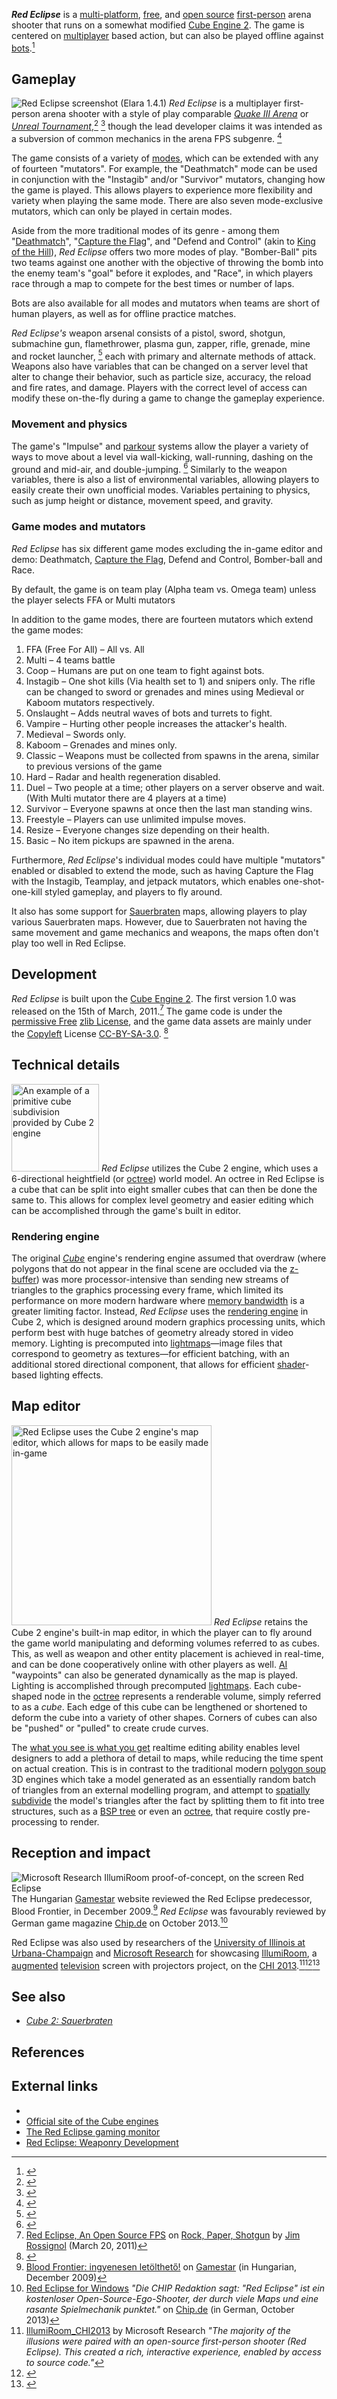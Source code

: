 {{Infobox video game
| title     = Red Eclipse
| image     = Red Eclipse.png
| caption   = The Red Eclipse logo
| developer = Quinton Reeves, Lee Salzman
| engine    = [[Cube 2: Sauerbraten|Cube Engine 2]]
| released = '''Version 1.0''': <br/> {{date|2011-03-26}} <br/> '''Version 1.5.3 (''Stable'')''': <br/> {{date|2015-07-17}}
| genre     = [[First-person shooter]], [[Third-person shooter]]
| modes     = [[Multiplayer]], [[Single-player]]
| platforms = [[Cross-Platform]]
}}

'''''Red Eclipse''''' is a [[Cross-platform|multi-platform]], [[Free software|free]], and [[open source]] [[first-person shooter|first-person]] arena shooter that runs on a somewhat modified [[Cube 2: Sauerbraten|Cube Engine 2]]. The game is centered on [[multiplayer]] based action, but can also be played offline against [[Computer game bot|bots]].<ref>{{cite web |url=http://www.pcgamer.com/2011/03/31/marchs-best-free-pc-games/ |title=March's best free PC games |author=Lewis Denby |date=March 31, 2011 |work=pcgamer.com |publisher =PC Gamer |accessdate=Nov 28, 2011}}</ref>

== Gameplay ==
[[File:Red Eclipse screenshot (Elara 1.4.1).png|thumb|Red Eclipse screenshot (Elara 1.4.1)]]
''Red Eclipse'' is a multiplayer first-person arena shooter with a style of play comparable ''[[Quake III Arena]]'' or ''[[Unreal Tournament]]'',<ref>{{cite web |url=http://www.joystiq.com/2011/03/18/free-open-source-fps-red-eclipse-hits-version-1-0/ |title=Free, open source FPS 'Red Eclipse' hits version 1.0 |author=Mike Schramm |date=March 18, 2011 |work=joystiq.com |publisher=Joystiq |accessdate=April 17, 2011}}</ref>
<ref>{{cite web |url=http://www.geeky-gadgets.com/red-eclipse-version-1-0-open-source-fps-game-released-18-03-2011/ |title=Red Eclipse Version 1.0 Open Source FPS Game Released (video) |author=Julian Horsey |date=March 18, 2011 |work=geeky-gadgets.com |publisher=Geeky Gadgets |accessdate=April 17, 2011}}</ref> though the lead developer claims it was intended as a subversion of common mechanics in the arena FPS subgenre. <ref>{{cite web |url=http://forum.freegamedev.net/viewtopic.php?f=72&t=1955&p=19659#p19659|title=Re: Xonotic vs Red Eclipse|last1=Reeves|first1=Quinton|date=2011-09-09|website=FreeGameDev Forum|accessdate=2014-03-23}}</ref>

The game consists of a variety of [[Game mode#Game modes|modes]], which can be extended with any of fourteen "mutators". For example, the "Deathmatch" mode can be used in conjunction with the "Instagib" and/or "Survivor" mutators, changing how the game is played. This allows players to experience more flexibility and variety when playing the same mode. There are also seven mode-exclusive mutators, which can only be played in certain modes.

Aside from the more traditional modes of its genre - among them "[[Deathmatch (gaming)|Deathmatch]]", "[[Capture the flag|Capture the Flag]]", and "Defend and Control" (akin to [[King of the Hill (game)|King of the Hill]]), ''Red Eclipse'' offers two more modes of play. "Bomber-Ball" pits two teams against one another with the objective of throwing the bomb into the enemy team's "goal" before it explodes, and "Race", in which players race through a map to compete for the best times or number of laps.

Bots are also available for all modes and mutators when teams are short of human players, as well as for offline practice matches.

''Red Eclipse's'' weapon arsenal consists of a pistol, sword, shotgun, submachine gun, flamethrower, plasma gun, zapper, rifle, grenade, mine and rocket launcher, <ref>{{cite web |url=http://redeclipse.net/wiki/Weapons |title=Weapons - Red Eclipse Wiki |accessdate=July 3, 2015}}</ref> each with primary and alternate methods of attack. Weapons also have variables that can be changed on a server level that alter to change their behavior, such as particle size, accuracy, the reload and fire rates, and damage. Players with the correct level of access can modify these on-the-fly during a game to change the gameplay experience.

=== Movement and physics ===
The game's "Impulse" and [[parkour]] systems allow the player a variety of ways to move about a level via wall-kicking, wall-running, dashing on the ground and mid-air, and double-jumping. <ref>{{cite web |url=http://www.indiegamereviewer.com/red-eclipse-an-open-source-fast-paced-classic-shooter/ |title=Red Eclipse - An open source fast-paced classic shooter |author=Michael Brune |date=January 24, 2012 |work=indiegamereviewer.com |publisher=Indie Game Reviewer |accessdate=January 26, 2012}}</ref> Similarly to the weapon variables, there is also a list of environmental variables, allowing players to easily create their own unofficial modes. Variables pertaining to physics, such as jump height or distance, movement speed, and gravity.

=== Game modes and mutators ===
''Red Eclipse'' has six different game modes excluding the in-game editor and demo: Deathmatch, [[Capture the Flag]], Defend and Control, Bomber-ball and Race.

By default, the game is on team play (Alpha team vs. Omega team) unless the player selects FFA or Multi mutators

In addition to the game modes, there are fourteen mutators which extend the game modes:
# FFA (Free For All) –  All vs. All
# Multi – 4 teams battle
# Coop – Humans are put on one team to fight against bots.
# Instagib – One shot kills (Via health set to 1) and snipers only. The rifle can be changed to sword or grenades and mines using Medieval or Kaboom mutators respectively.
# Onslaught – Adds neutral waves of bots and turrets to fight.
# Vampire – Hurting other people increases the attacker's health.
# Medieval – Swords only.
# Kaboom – Grenades and mines only.
# Classic – Weapons must be collected from spawns in the arena, similar to previous versions of the game
# Hard – Radar and health regeneration disabled.
# Duel – Two people at a time; other players on a server observe and wait. (With Multi mutator there are 4 players at a time)
# Survivor – Everyone spawns at once then the last man standing wins.
# Freestyle – Players can use unlimited impulse moves.
# Resize – Everyone changes size depending on their health.
# Basic – No item pickups are spawned in the arena.

Furthermore, ''Red Eclipse'''s individual modes could have multiple "mutators" enabled or disabled to extend the mode, such as having Capture the Flag with the Instagib, Teamplay, and jetpack mutators, which enables one-shot-one-kill styled gameplay, and players to fly around.

It also has some support for [[Cube 2: Sauerbraten|Sauerbraten]] maps, allowing players to play various Sauerbraten maps. However, due to Sauerbraten not having the same movement and game mechanics and weapons, the maps often don't play too well in Red Eclipse.

==Development==
''Red Eclipse'' is built upon the  [[Cube 2: Sauerbraten|Cube Engine 2]]. The first version 1.0 was released on the 15th of March, 2011.<ref>[https://www.rockpapershotgun.com/2011/03/20/red-eclipse-an-open-source-fps/ Red Eclipse, An Open Source FPS] on [[Rock, Paper, Shotgun]] by [[Jim Rossignol]] (March 20, 2011)</ref> The game code is under the [[Permissive free software license|permissive Free]] [[zlib License]], and the game data assets are mainly under the [[Copyleft]] License [[Creative Commons licenses|CC-BY-SA-3.0]]. <ref>{{cite web |url=http://redeclipse.svn.sourceforge.net/viewvc/redeclipse/license.txt?view=markup |title=Red Eclipse license |author=Red Eclipse Team |date=January 24, 2012 |work=sourceforge.net |publisher=Red Eclipse Team |accessdate=January 26, 2012}}</ref>

==Technical details==
[[Image:Sauer editing-1--.png|thumb|140px|right|An example of a primitive cube subdivision provided by Cube 2 engine]]
''Red Eclipse'' utilizes the Cube 2 engine, which uses a 6-directional heightfield (or [[octree]]) world model. An octree in Red Eclipse is a cube that can be split into eight smaller cubes that can then be done the same to. This allows for complex level geometry and easier editing which can be accomplished through the game's built in editor.

===Rendering engine===
The original ''[[Cube (video game)|Cube]]'' engine's rendering engine assumed that overdraw (where polygons that do not appear in the final scene are occluded via the [[z-buffering|z-buffer]]) was more processor-intensive than sending new streams of triangles to the graphics processing every frame, which limited its performance on more modern hardware where [[memory bandwidth]] is a greater limiting factor. Instead, ''Red Eclipse'' uses the [[Rendering (computer graphics)|rendering engine]] in Cube 2, which is designed around modern graphics processing units, which perform best with huge batches of geometry already stored in video memory. Lighting is precomputed into [[lightmap]]s—image files that correspond to geometry as textures—for efficient batching, with an additional stored directional component, that allows for efficient [[shader (computer science)|shader]]-based lighting effects.

== Map editor ==
[[Image:Screenshot of Fortitude,a Red Eclipse map,being edited.png|thumb|320px|Red Eclipse uses the Cube 2 engine's map editor, which allows for maps to be easily made in-game]]
''Red Eclipse'' retains the Cube 2 engine's built-in map editor, in which the player can to fly around the game world manipulating and deforming volumes referred to as cubes. This, as well as weapon and other entity placement is achieved in real-time, and can be done cooperatively online with other players as well. [[Artificial Intelligence|AI]] "waypoints" can also be generated dynamically as the map is played. Lighting is accomplished through precomputed [[lightmap]]s. Each cube-shaped node in the [[octree]] represents a renderable volume, simply referred to as a ''cube''. Each edge of this cube can be lengthened or shortened to deform the cube into a variety of other shapes. Corners of cubes can also be "pushed" or "pulled" to create crude curves.

The [[WYSIWYG|what you see is what you get]] realtime editing ability  enables level designers to add a plethora of detail to maps, while reducing the time spent on actual creation. This is in contrast to the traditional modern [[polygon soup]] 3D engines which take a model generated as an essentially random batch of triangles from an external modelling program, and attempt to [[spatial subdivision|spatially subdivide]] the model's triangles after the fact by splitting them to fit into tree structures, such as a [[binary space partitioning|BSP tree]] or even an [[octree]], that require costly pre-processing to render.

== Reception and impact ==
[[File:IllumiRoom.png|thumbnail|[[Microsoft Research]] [[IllumiRoom]] proof-of-concept, on the screen Red Eclipse]]
The Hungarian [[Gamestar]] website reviewed the Red Eclipse predecessor, Blood Frontier, in December 2009.<ref>[http://www.gamestar.hu/hir/blood-frontier-ingyenesen-letoltheto-43295.html Blood Frontier: ingyenesen letölthető!] on [[Gamestar]] (in Hungarian, December 2009)</ref> ''Red Eclipse'' was favourably reviewed by German game magazine [[Chip.de]] on October 2013.<ref>[http://www.chip.de/downloads/Red-Eclipse-fuer-Windows-Galactic-Edition_48022095.html Red Eclipse for Windows] ''"Die CHIP Redaktion sagt: "Red Eclipse" ist ein kostenloser Open-Source-Ego-Shooter, der durch viele Maps und eine rasante Spielmechanik punktet."'' on [[Chip.de]] (in German, October 2013)</ref>

Red Eclipse was also used by researchers of the [[University of Illinois at Urbana-Champaign]] and [[Microsoft Research]] for showcasing [[IllumiRoom]], a [[augmented reality|augmented]] [[television]] screen with projectors project, on the [[Conference on Human Factors in Computing Systems|CHI 2013]].<ref>[http://research.microsoft.com/en-us/projects/illumiroom/IllumiRoom_CHI2013_BJones.pdf IllumiRoom_CHI2013] by Microsoft Research ''"The  majority of the illusions were paired with an open-source first-person shooter (Red  Eclipse). This created a rich, interactive experience, enabled by access to source code."''</ref><ref>{{cite web |title=Microsoft IllumiRoom is a coffee table projector designed for the next-generation Xbox |url=http://www.theverge.com/2013/4/29/4281228/microsoft-illumiroom-table-projector-for-next-xbox |author=Tom Warren |work=[[The Verge]] |publisher=[[Vox Media]] |date=29 April 2013 |accessdate=29 April 2013}}</ref><ref name="CHI2013Paper">{{cite journal |last1=Jones |first1=Brett R |last2=Benko |first2=Hrvoje |last3=Ofek |first3=Eyal |last4=Wilson |first4=Andrew D |year=2013 |title=IllumiRoom: Peripheral Projected Illusions for Interactive Experiences |url=http://research.microsoft.com/en-us/projects/illumiroom/IllumiRoom_CHI2013_BJones.pdf |accessdate=29 April 2013}}</ref>

== See also ==
* ''[[Cube 2: Sauerbraten]]''

==References==
<references></references>

== External links ==
* {{official website}}
* [http://strlen.com/cube/ Official site of the Cube engines]
* [http://redflare.ofthings.net/ The Red Eclipse gaming monitor]
*[http://www.instructables.com/id/Red-Eclipse-Weaponry-Development/ Red Eclipse: Weaponry Development]